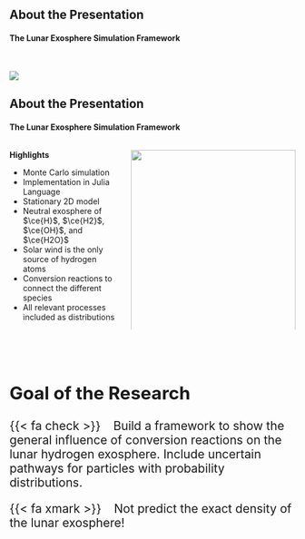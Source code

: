 ## About the Presentation {auto-animate=true}
#### The Lunar Exosphere Simulation Framework

</br>

![](../imgs/paper.png){.shadowbox}




## About the Presentation {auto-animate=true}
#### The Lunar Exosphere Simulation Framework

:::: {.columns}

::: {.column width=40%}

**Highlights**

* Monte Carlo simulation
* Implementation in Julia Language
* Stationary 2D model
* Neutral exosphere of $\ce{H}$, $\ce{H2}$, $\ce{OH}$, and $\ce{H2O}$
* Solar wind is the only source of hydrogen atoms
* Conversion reactions to connect the different species
* All relevant processes included as distributions

:::

::: {.column width=60%}
![](../imgs/paper.png){.shadowbox width=100%}
:::

::::

</br>
</br>

::: {.fragment style="font-size: 1.5em"}
::: {.callout-note appearance="minimal" icon=false}
# Goal of the Research
{{< fa check >}} &ensp; Build a framework to show the general influence of conversion reactions on the lunar hydrogen exosphere. Include uncertain pathways for particles with probability distributions. 

{{< fa xmark >}} &ensp; Not predict the exact density of the lunar exosphere!
:::
:::